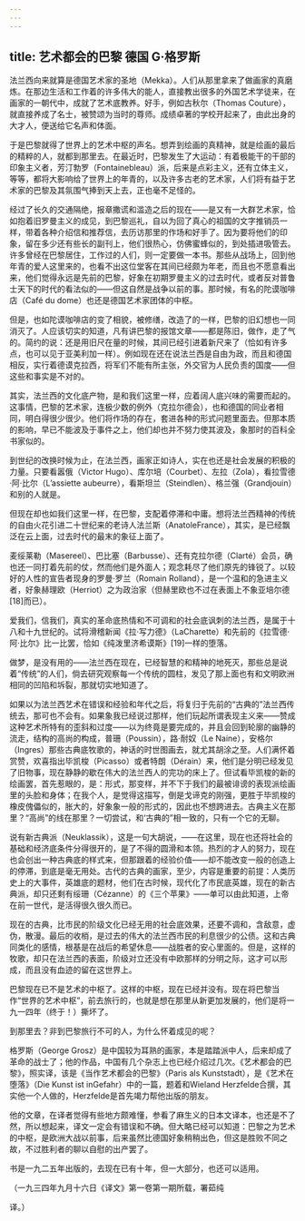 ```yaml
---
---
---
```

title: 艺术都会的巴黎 德国 G·格罗斯
---



法兰西向来就算是德国艺术家的圣地（Mekka）。人们从那里拿来了做画家的真磨炼。在那边生活和工作着的许多伟大的能人，直接教出很多的外国艺术学徒来，在画家的一朝代中，成就了艺术底教养。好手，例如古秋尔（Thomas Couture），就直接养成了名士，被赞颂为当时的尊师。成绩卓著的学校开起来了，由此出身的大才人，便送给它名声和体面。

于是巴黎就得了世界上的艺术中枢的声名。想弄到绘画的真精神，就是绘画的最后的精粹的人，就都到那里去。在最近时，巴黎发生了大运动：有着极能干的干部的印象主义者，芳汀勃罗（Fontainebleau）派，后来是点彩主义，还有立体主义，等等，都将大影响给了世界上的年青的，以及许多古老的艺术家，人们将有益于艺术家的巴黎及其氛围气捧到天上去，正也毫不足怪的。

经过了长久的交通隔绝，报章撒谎和滥造之后的现在——是又有一大群艺术家，恰如抱着旧罗曼主义的成见，到巴黎巡礼，自以为回了真心的祖国的文字推销员一样，带着各种介绍信和推荐信，去历访那里的作场和好手了。因为要将他们的印象，留在多少还有些长的副刊上，他们很热心，仿佛蜜蜂似的，到处插进吸管去。许多曾经在巴黎居住，工作过的人们，则一定要做一本书。那些从战场上，回到他年青的爱人这里来的，也看不出这位堂客在其间已经颇为年老，而且也不愿意看出来，他们觉得永远是先前的巴黎，好象在初期罗曼主义的过去时代，或者反对普鲁士天下的时代的看法似的——但这自然是战争以前的事。那时候，有名的陀谟咖啡店（Café du dome）也还是德国艺术家团体的中枢。

但是，也如陀谟咖啡店的变了相貌，被修缮，改造了的一样，巴黎的旧幻想也一同消灭了。人应该切实的知道，凡有讲巴黎的报馆文章——都是陈旧，做作，走了气的。简约的说：还是用旧尺在量的时候，其间已经引进着新尺来了（恰如有许多点，也可以见于亚美利加一样）。例如现在还在说法兰西是自由为政，而且和德国相反，实行着德谟克拉西，将军们不能有所主张，外交官为人民负责的国度——但这些和事实是不对的。

其实，法兰西的文化底产物，是和我们这里一样，应着阔人底兴味的需要而起的。这事情，巴黎的艺术家，连极少数的例外（克拉尔德会），也和德国的同业者相同，明白得很少很少。他们将作场的存在，套进各种的形式问题里面去。但那本质的影响，早已不能波及于事件之上，他们却也并不努力使其波及，象那时的百科全书家似的。

到世纪的改换时候为止，在法兰西，画家正如诗人，实在也还是社会发展的积极的力量。只要看嚣俄（Victor Hugo）、库尔培（Courbet）、左拉（Zola），看拉雪德·阿·比尔（L’assiette aubeurre），看斯坦兰（Steindlen）、格兰强（Grandjouin）和别的人就是。

但现在却也如我们这里一样，在巴黎，支配着停滞和中庸。想将法兰西精神的传统的自由火花引进二十世纪来的老诗人法兰斯（AnatoleFrance），其实，是已经飘泛在云上面，过去时代的最末的象征上面了。

麦绥莱勒（Masereel）、巴比塞（Barbusse）、还有克拉尔德（Clarté）会员，确也还一同打着先前的仗，然而他们是外面人；观念耗尽了他们原先的锋锐了。以较好的人性的宣告者现身的罗曼·罗兰（Romain Rolland），是一个温和的急进主义者，好象赫理欧（Herriot）之为政治家（但赫里欧也不过在表面上不象亚培尔德[18]而已）。

爱我们，信我们，真实的革命底热情和不可调和的社会底讽刺的法兰西，是属于十八和十九世纪的。试将滑稽新闻《拉·写力德》（LaCharette）和先前的《拉雪德·阿·比尔》比一比罢，恰如《纯泼里济希谟斯》[19]一样的堕落。

做梦，是没有用的——法兰西在现在，已经智慧的和精神的地死灭，那些总是说着“传统”的人们，倘去研究观察每一个传统的圆柱，发见了那上面也有和文明欧洲相同的凹陷和坼裂，那就切实地知道了。

如果以为法兰西艺术在错误和经验和年代之后，将复归于先前的“古典的”法兰西传统去，那可也不会有。如果象我已经说过那样，他们玩起所谓表现主义来——赞成这种艺术所特有的歪斜和过度——以为终竟是要完成的，并且会回到轮廓的幽静的流走，结构的高尚的构成，普珊（Poussin），路·耐奴（Le Naine），安格尔（Ingres）那些古典底牧歌的，神话的时世图画去，就尤其胡涂之至。人们满怀着赏赞，欢喜指出毕凯梭（Picasso）或者特朗（Dérain）来，他们是分明已经发见了旧物事，现在静静的歇在伟大的法兰西人的完功的床上了。但试看毕凯梭的新的绘画罢，首先惹眼的，是：形式，那变样，并不下于我们的最被诽谤的表现派绘画里的头脸和身体；在我个人，是觉得这描写，倒是戈谛克的刚强，更胜于毕凯梭的橡皮傀儡似的，胀大的，好象象一般的形式的，因此也不想跨进去。古典主义在那里？“高尚”的线在那里？一切尝试，和‘古典的”相一致的，只有一个它的无聊。

说有新古典派（Neuklassik），这是一句大胡说，——在这里，现在也还将社会的基础和经济底条件分得很开的，是了不得的圆滑和本领。热烈的才人的努力，现在也会创出一种古典底的样式来，但那跟着的经验价值——却不能改变一般的创造上的停滞，到底是毫无用处。古代的古典的画家，至少，内容是重要的前提：人类历史上的大事件，英雄底的题材，他们在古时候，现代化了市民底英雄，现在的新古典派，却只还剩有绥珊（Cézanne）的《三个苹果》——单可以由此知道，上帝在前一世代，是活得很久很久而已。

现在的古典，比市民的阶级文化已经无用的社会底效果，还要不调和，含敌意，虚伪，散漫。最后的收梢，是过去的伟大的法兰西市民的利息很少的公债。这和古典同类化的感情，根基是在战后的希望休息——战胜者的安心里面的。但是，这样的牧歌，却只在法兰西的表面，阶级对立还没有中欧那样的分明之际，这才可以形成，而且没有血迹的留在这世界上。

巴黎现在已不是艺术的中枢了。这样的中枢，现在已经并没有。现在将巴黎当作“世界的艺术中枢”，前去旅行的，也就是想在那里从新更加发展的，他们是将一九一四年（终于！）撕坏了。

到那里去？非到巴黎旅行不可的人，为什么怀着成见的呢？

格罗斯（George Grosz）是中国较为耳熟的画家，本是踏踏派中人，后来却成了革命的战士了；他的作品，中国有几个杂志上也已经介绍过几次。《艺术都会的巴黎》，照实译，该是《当作艺术都会的巴黎》（Paris als Kunststadt），是《艺术在堕落》（Die Kunst ist inGefahr）中的一篇，题着和Wieland Herzfelde合撰，其实他一个人做的，Herzfelde是首先竭力帮他出版的朋友。

他的文章，在译者觉得有些地方颇难懂，参看了麻生义的日本文译本，也还是不了然，所以想起来，译文一定会有错误和不确。但大略已经可以知道：巴黎之为艺术的中枢，是欧洲大战以前事，后来虽然比德国好象稍稍出色，但这是胜败不同之故，不过胜利者的聊以自慰的出产罢了。

书是一九二五年出版的，去现在已有十年，但一大部分，也还可以适用。

（一九三四年九月十六日《译文》第一卷第一期所载，署茹纯

译。）